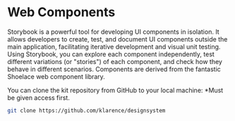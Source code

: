 
<Meta title="Introduction" />

# Web Components

Storybook is a powerful tool for developing UI components in isolation. It allows developers to create, test, and document UI components outside the main application, facilitating iterative development and visual unit testing. Using Storybook, you can explore each component independently, test different variations (or "stories") of each component, and check how they behave in different scenarios.
Components are derived from the fantastic Shoelace web component library.

You can clone the kit repository from GitHub to your local machine:
*Must be given access first.

```bash
git clone https://github.com/klarence/designsystem
```
